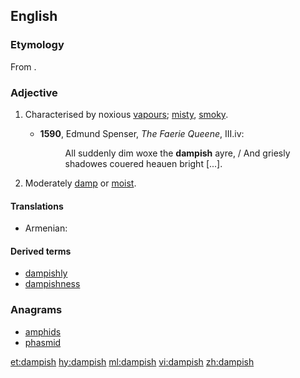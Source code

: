 ==English==

===Etymology===
From {{suffix|damp|ish}}.

===Adjective===
{{en-adj}}

# {{context|obsolete|lang=en}} Characterised by noxious [[vapour]]s; [[misty]], [[smoky]].
#* '''1590''', Edmund Spenser, ''The Faerie Queene'', III.iv:
#*: All suddenly dim woxe the '''dampish''' ayre, / And griesly shadowes couered heauen bright [...].
# Moderately [[damp]] or [[moist]].

====Translations====
{{trans-top|moderately damp or moist}}
* Armenian: {{t|hy|խոնավավուն|tr=xonavavun}}
{{trans-mid}}
{{trans-bottom}}

====Derived terms====
* [[dampishly]]
* [[dampishness]]

===Anagrams===
* [[amphids#English|amphids]]
* [[phasmid#English|phasmid]]

[[et:dampish]]
[[hy:dampish]]
[[ml:dampish]]
[[vi:dampish]]
[[zh:dampish]]